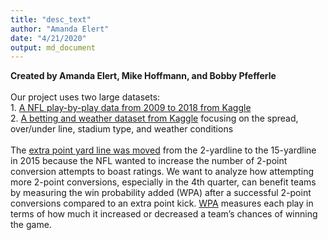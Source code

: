 ```yaml
---
title: "desc_text"
author: "Amanda Elert"
date: "4/21/2020"
output: md_document
---
```

**Created by Amanda Elert, Mike Hoffmann, and Bobby Pfefferle**
<br>
<br>
Our project uses two large datasets:
<br>
1. [A NFL play-by-play data from 2009 to 2018 from Kaggle](https://www.kaggle.com/maxhorowitz/nflplaybyplay2009to2016)
<br>
2. [A betting and weather dataset from Kaggle](https://www.kaggle.com/tobycrabtree/nfl-scores-and-betting-data#spreadspoke_scores.csv) focusing on the spread, over/under line, stadium type, and weather conditions
<br>
<br>
The [extra point yard line was moved](http://www.nfl.com/news/story/0ap3000000493347/article/nfl-moves-extra-point-to-15yard-line-for-2015-season) from the 2-yardline to the 15-yardline in 2015 because the NFL wanted to increase the number of 2-point conversion attempts to boast ratings. We want to analyze how attempting more 2-point conversions, especially in the 4th quarter, can benefit teams by measuring the win probability added (WPA) after a successful 2-point conversions compared to an extra point kick. [WPA](http://archive.advancedfootballanalytics.com/2010/01/win-probability-added-wpa-explained.html) measures each play in terms of how much it increased or decreased a team’s chances of winning the game.